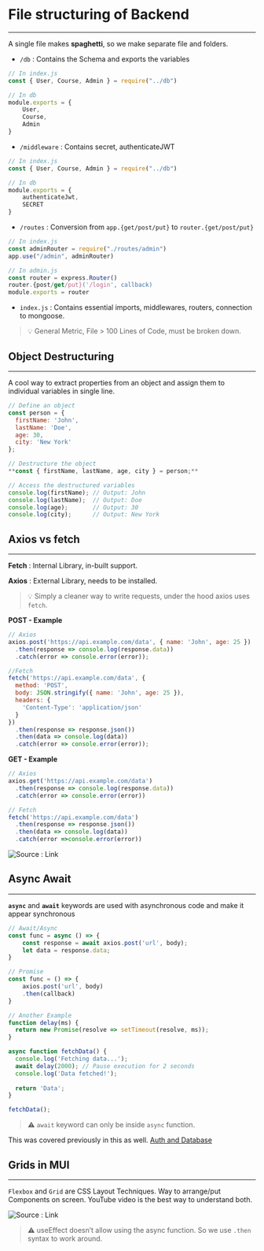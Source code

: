 
# File structuring of Backend


---


A single file makes **spaghetti**, so we make separate file and folders.

- `/db` :  Contains the Schema and exports the variables

```javascript
// In index.js
const { User, Course, Admin } = require("../db")

// In db
module.exports = {
	User,
	Course,
	Admin
}
```

- `/middleware` : Contains secret, authenticateJWT

```javascript
// In index.js
const { User, Course, Admin } = require("../db")

// In db
module.exports = {
	authenticateJwt,
	SECRET
}
```

- `/routes` : Conversion from `app.{get/post/put}` to `router.{get/post/put}`

```javascript
// In index.js
const adminRouter = require("./routes/admin")
app.use("/admin", adminRouter)

// In admin.js
const router = express.Router()
router.{post/get/put}('/login', callback)
module.exports = router
```

- `index.js` : Contains essential imports, middlewares, routers, connection to mongoose.

> 💡 General Metric, File > 100 Lines of Code, must be broken down.


## Object Destructuring


---


A cool way to extract properties from an object and assign them to individual variables in single line.


```javascript
// Define an object
const person = {
  firstName: 'John',
  lastName: 'Doe',
  age: 30,
  city: 'New York'
};

// Destructure the object
**const { firstName, lastName, age, city } = person;**

// Access the destructured variables
console.log(firstName); // Output: John
console.log(lastName);  // Output: Doe
console.log(age);       // Output: 30
console.log(city);      // Output: New York
```


## Axios vs fetch 


---


**Fetch** : Internal Library, in-built support.


**Axios** : External Library, needs to be installed.


> 💡 Simply a cleaner way to write requests, under the hood axios uses `fetch`.


**POST - Example**


```javascript
// Axios
axios.post('https://api.example.com/data', { name: 'John', age: 25 })
  .then(response => console.log(response.data))
  .catch(error => console.error(error));

//Fetch
fetch('https://api.example.com/data', {
  method: 'POST',
  body: JSON.stringify({ name: 'John', age: 25 }),
  headers: {
    'Content-Type': 'application/json'
  }
})
  .then(response => response.json())
  .then(data => console.log(data))
  .catch(error => console.error(error));
```


**GET - Example**


```javascript
// Axios
axios.get('https://api.example.com/data')
  .then(response => console.log(response.data))
  .catch(error => console.error(error))

// Fetch
fetch('https://api.example.com/data')
  .then(response => response.json())
  .then(data => console.log(data))
  .catch(error =>console.error(error))
```


![Source : Link](https://prod-files-secure.s3.us-west-2.amazonaws.com/4dd32e22-0b9d-4863-baa0-84dfdaf49ec9/30ed6201-f465-47aa-85b5-6e1d9930516d/Untitled.png?X-Amz-Algorithm=AWS4-HMAC-SHA256&X-Amz-Content-Sha256=UNSIGNED-PAYLOAD&X-Amz-Credential=AKIAT73L2G45HZZMZUHI%2F20240117%2Fus-west-2%2Fs3%2Faws4_request&X-Amz-Date=20240117T214821Z&X-Amz-Expires=3600&X-Amz-Signature=92c7c3b3caeb68d0bf61bd57fe0537505268e6faf7c7889b3eb24877b40bcc64&X-Amz-SignedHeaders=host&x-id=GetObject)


## Async Await


---


 **`async`** and **`await`** keywords are used with asynchronous code and make it appear synchronous


```javascript
// Await/Async
const func = async () => {
	const response = await axios.post('url', body);
	let data = response.data;
}

// Promise
const func = () => {
	axios.post('url', body)
	.then(callback)
}
```


```javascript
// Another Example
function delay(ms) {
  return new Promise(resolve => setTimeout(resolve, ms));
}

async function fetchData() {
  console.log('Fetching data...');
  await delay(2000); // Pause execution for 2 seconds
  console.log('Data fetched!');
  
  return 'Data';
}

fetchData();
```


> ⚠️ `await` keyword can only be inside `async` function.


This was covered previously in this as well. [Auth and Database](https://www.notion.so/0ed95fd33ffd4e8b8c2174cececfc812) 


## Grids in MUI


---


`Flexbox` and `Grid` are CSS Layout Techniques. Way to arrange/put Components on screen. YouTube video is the best way to understand both.


![Source : Link](https://prod-files-secure.s3.us-west-2.amazonaws.com/4dd32e22-0b9d-4863-baa0-84dfdaf49ec9/e7e2197b-ec91-4fe3-b240-8c26a25d9f19/Untitled.png?X-Amz-Algorithm=AWS4-HMAC-SHA256&X-Amz-Content-Sha256=UNSIGNED-PAYLOAD&X-Amz-Credential=AKIAT73L2G45HZZMZUHI%2F20240117%2Fus-west-2%2Fs3%2Faws4_request&X-Amz-Date=20240117T214821Z&X-Amz-Expires=3600&X-Amz-Signature=6fc94339687ed7f5ce75232f75c4cb9a15fa16776c3fa4e1f9ae7d5b3974953b&X-Amz-SignedHeaders=host&x-id=GetObject)


> ⚠️ useEffect doesn’t allow using the async function. So we use `.then` syntax to work around.

